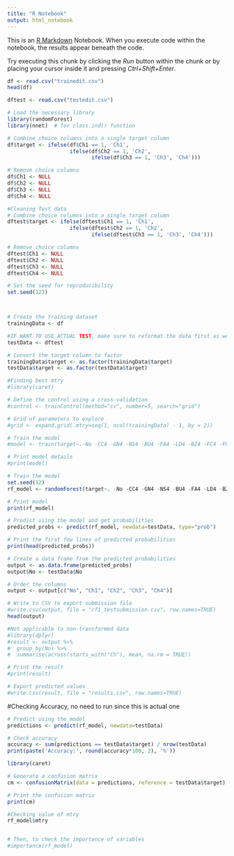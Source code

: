 ---
title: "R Notebook"
output: html_notebook
---

This is an [R Markdown](http://rmarkdown.rstudio.com) Notebook. When you execute code within the notebook, the results appear beneath the code. 

Try executing this chunk by clicking the *Run* button within the chunk or by placing your cursor inside it and pressing *Ctrl+Shift+Enter*. 



```{r}
df <- read.csv("trainedit.csv")
head(df)

dftest <- read.csv("testedit.csv")
```

```{r}
# Load the necessary library
library(randomForest)
library(nnet)  # for class.ind() function

# Combine choice columns into a single target column
df$target <- ifelse(df$Ch1 == 1, 'Ch1',
                    ifelse(df$Ch2 == 1, 'Ch2',
                           ifelse(df$Ch3 == 1, 'Ch3', 'Ch4')))

# Remove choice columns
df$Ch1 <- NULL
df$Ch2 <- NULL
df$Ch3 <- NULL
df$Ch4 <- NULL
```

```{r}
#Cleaning Test data
# Combine choice columns into a single target column
dftest$target <- ifelse(dftest$Ch1 == 1, 'Ch1',
                    ifelse(dftest$Ch2 == 1, 'Ch2',
                           ifelse(dftest$Ch3 == 1, 'Ch3', 'Ch4')))

# Remove choice columns
dftest$Ch1 <- NULL
dftest$Ch2 <- NULL
dftest$Ch3 <- NULL
dftest$Ch4 <- NULL
```


```{r}
# Set the seed for reproducibility
set.seed(123)



# Create the training dataset
trainingData <- df

#IF WANT TO USE ACTUAL TEST, make sure to reformat the data first as well
testData <- dftest

# Convert the target column to factor
trainingData$target <- as.factor(trainingData$target)
testData$target <- as.factor(testData$target)

```

```{r}
#Finding best mtry
#library(caret)

# Define the control using a cross-validation
#control <- trainControl(method="cv", number=5, search="grid")

# Grid of parameters to explore
#grid <- expand.grid(.mtry=seq(1, ncol(trainingData) - 1, by = 2)) 

# Train the model
#model <- train(target~.-No -CC4 -GN4 -NS4 -BU4 -FA4 -LD4 -BZ4 -FC4 -FP4 -RP4 -PP4 -KA4 -SC4 -TS4 -NV4 -MA4 -LB4 -AF4 -HU4 -Price4 -genderind, data=trainingData, method="rf", metric="Accuracy", tuneGrid=grid, trControl=control, ntree=1000)

# Print model details
#print(model)
```


```{r}
# Train the model
set.seed(12)
rf_model <- randomForest(target~. -No -CC4 -GN4 -NS4 -BU4 -FA4 -LD4 -BZ4 -FC4 -FP4 -RP4 -PP4 -KA4 -SC4 -TS4 -NV4 -MA4 -LB4 -AF4 -HU4 -Price4 -genderind, data=trainingData, ntree=1000, importance=TRUE)

# Print model
print(rf_model)

# Predict using the model and get probabilities
predicted_probs <- predict(rf_model, newdata=testData, type="prob")

# Print the first few lines of predicted probabilities
print(head(predicted_probs))

```

```{r}
# Create a data frame from the predicted probabilities
output <- as.data.frame(predicted_probs)
output$No <- testData$No

# Order the columns
output <- output[c("No", "Ch1", "Ch2", "Ch3", "Ch4")]

# Write to CSV to export submission file
#write.csv(output, file = "rf1_testsubmission.csv", row.names=TRUE)
head(output)
```

```{r}
#Not applicable to non-transformed data
#library(dplyr)
#result <- output %>%
#  group_by(No) %>%
#  summarise(across(starts_with("Ch"), mean, na.rm = TRUE))

# Print the result
#print(result)

# Export predicted values
#write.csv(result, file = "results.csv", row.names=TRUE)
```

#Checking Accuracy, no need to run since this is actual one

```{r}
# Predict using the model
predictions <- predict(rf_model, newdata=testData)

# Check accuracy
accuracy <- sum(predictions == testData$target) / nrow(testData)
print(paste('Accuracy:', round(accuracy*100, 2), '%'))

library(caret)

# Generate a confusion matrix
cm <- confusionMatrix(data = predictions, reference = testData$target)

# Print the confusion matrix
print(cm)

#Checking value of mtry
rf_model$mtry


# Then, to check the importance of variables
#importance(rf_model)
```



